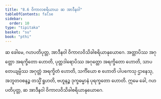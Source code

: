```yaml
---
title: "8.6 ဝိကာလစရိယာယ ဆ အာဒီနဝါ"
tableOfContents: false
sidebar:
  order: 10
type: "tipitaka"
basket: "su"
book: "pthi"
---
```



<DynamicBreadcrumb />

<Division number="249" book="pthi">

<Paragraph number="587" book="pthi">
ဆ ခေါမေ, ဂဟပတိပုတ္တ, အာဒီနဝါ ဝိကာလဝိသိခါစရိယာနုယောဂေ. အတ္တာပိဿ အဂုတ္တော အရက္ခိတော ဟောတိ, ပုတ္တဒါရောပိဿ အဂုတ္တော အရက္ခိတော ဟောတိ, သာပတေယျမ္ပိဿ အဂုတ္တံ အရက္ခိတံ ဟောတိ, သင်္ကိယော စ ဟောတိ ပါပကေသု ဌာနေသု, အဘူတဝစနဉ္စ တသ္မိံ ရူဟတိ, ဗဟူနဉ္စ ဒုက္ခဓမ္မာနံ ပုရက္ခတော ဟောတိ. ဣမေ ခေါ, ဂဟပတိပုတ္တ, ဆ အာဒီနဝါ ဝိကာလဝိသိခါစရိယာနုယောဂေ.
</Paragraph>
</Division>